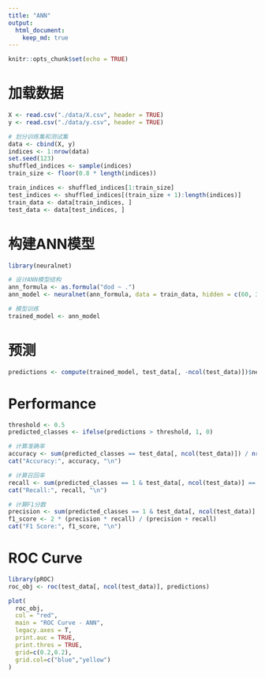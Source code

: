 ```yaml
---
title: "ANN"
output:
  html_document:
    keep_md: true
---
```


```r
knitr::opts_chunk$set(echo = TRUE)
```

# 加载数据
```r
X <- read.csv("./data/X.csv", header = TRUE)
y <- read.csv("./data/y.csv", header = TRUE)

# 划分训练集和测试集
data <- cbind(X, y)
indices <- 1:nrow(data)
set.seed(123) 
shuffled_indices <- sample(indices) 
train_size <- floor(0.8 * length(indices))

train_indices <- shuffled_indices[1:train_size]
test_indices <- shuffled_indices[(train_size + 1):length(indices)]
train_data <- data[train_indices, ]
test_data <- data[test_indices, ]
```

# 构建ANN模型
```r
library(neuralnet)

# 设计ANN模型结构
ann_formula <- as.formula("dod ~ .")
ann_model <- neuralnet(ann_formula, data = train_data, hidden = c(60, 30, 10))

# 模型训练
trained_model <- ann_model
```

# 预测
```r
predictions <- compute(trained_model, test_data[, -ncol(test_data)])$net.result
```

# Performance
```r
threshold <- 0.5
predicted_classes <- ifelse(predictions > threshold, 1, 0)

# 计算准确率
accuracy <- sum(predicted_classes == test_data[, ncol(test_data)]) / nrow(test_data)
cat("Accuracy:", accuracy, "\n")

# 计算召回率
recall <- sum(predicted_classes == 1 & test_data[, ncol(test_data)] == 1) / sum(test_data[, ncol(test_data)] == 1)
cat("Recall:", recall, "\n")

# 计算F1分数
precision <- sum(predicted_classes == 1 & test_data[, ncol(test_data)] == 1) / sum(predicted_classes == 1)
f1_score <- 2 * (precision * recall) / (precision + recall)
cat("F1 Score:", f1_score, "\n")
```

# ROC Curve
```r
library(pROC)
roc_obj <- roc(test_data[, ncol(test_data)], predictions)

plot(
  roc_obj,
  col = "red", 
  main = "ROC Curve - ANN",
  legacy.axes = T,
  print.auc = TRUE,
  print.thres = TRUE,
  grid=c(0.2,0.2),
  grid.col=c("blue","yellow")
)
```
